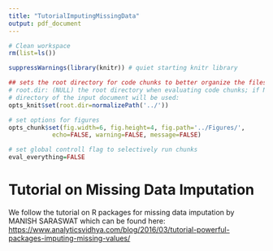 ```yaml
---
title: "TutorialImputingMissingData"
output: pdf_document
---
```


```r
# Clean workspace
rm(list=ls())

suppressWarnings(library(knitr)) # quiet starting knitr library

## sets the root directory for code chunks to better organize the files in Rstudio
# root.dir: (NULL) the root directory when evaluating code chunks; if NULL, the 
# directory of the input document will be used:
opts_knit$set(root.dir=normalizePath('../'))

# set options for figures
opts_chunk$set(fig.width=6, fig.height=4, fig.path='../Figures/',
            echo=FALSE, warning=FALSE, message=FALSE)

# set global controll flag to selectively run chunks 
eval_everything=FALSE
```

# Tutorial on Missing Data Imputation

We follow the tutorial on R packages for missing data imputation by  MANISH SARASWAT which can be found here:
<https://www.analyticsvidhya.com/blog/2016/03/tutorial-powerful-packages-imputing-missing-values/>
